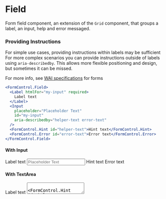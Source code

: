 
<Meta
  title="Components/Forms/FormControl/Field"
  component={FormControl.Field}
/>

# Field

Form field component, an extension of the `Grid` component, that groups a label, an input, help and error messaged.

### Providing Instructions

For simple use cases, providing instructions within labels may be sufficient For more complex scenarios you can provide instructions outside of labels using `aria-describedby`. This allows more flexible positioning and design, but sometimes it can be missed.

For more info, see [WAI specifications](https://www.w3.org/WAI/tutorials/forms/) for forms

```jsx
<FormControl.Field>
  <Label htmlFor="my-input" required>
    Label text
  </Label>
  <Input
    placeholder="Placeholder Text"
    id="my-input"
    aria-describedby="helper-text error-text"
  />
  <FormControl.Hint id="helper-text">Hint text</FormControl.Hint>
  <FormControl.Error id="error-text">Error text</FormControl.Error>
</FormControl.Field>
```

#### With Input

<Preview>
  <Story name="input">
    <FormControl.Field>
      <Label htmlFor="my-input" required>
        Label text
      </Label>
      <Input
        placeholder="Placeholder Text"
        id="my-input"
        aria-describedby="helper-text error-text"
      />
      <FormControl.Hint id="helper-text">Hint text</FormControl.Hint>
      <FormControl.Error id="error-text">Error text</FormControl.Error>
    </FormControl.Field>
  </Story>
</Preview>

#### With TextArea

<Preview>
  <Story name="textarea">
    <FormControl.Field>
      <Label htmlFor="my-textarea" required>
        Label text
      </Label>
      <TextArea
        placeholder="Tell us your thoughts"
        maxCharacters={100}
        id="my-textarea"
        aria-describedby="helper-text-2 error-text-2"
      />
      <FormControl.Hint id="helper-text-2">Hint text</FormControl.Hint>
      <FormControl.Error id="error-text-2">Error text</FormControl.Error>
    </FormControl.Field>
  </Story>
</Preview>

## Component Props

<Props of={FormControl.Field} />
